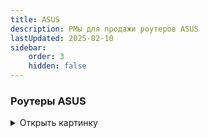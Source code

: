 ```yaml
---
title: ASUS
description: РМы для продажи роутеров ASUS
lastUpdated: 2025-02-10
sidebar:
    order: 3
    hidden: false
---
```



<CardGrid stagger={false}>
    <LinkCard title="Города с рассрочкой"
                        href="https://clever.ertelecom.ru/content/space/4/folder/635/article/13578/page/0"
                        description="Список городов с доступной рассрочкой в базе знаний" target="_blank"/>
    <LinkCard title="Оформление рассрочки"
                        href="https://clever.ertelecom.ru/content/space/4/folder/635/article/13578/page/8"
                        description="Инструкция по оформлению рассрочки в базе знаний" target="_blank"/>
</CardGrid>

### Роутеры ASUS

<Tabs>
    <TabItem label="ASUS ROG Rapture GT-AX6000">
        <details>
            <summary>
                Открыть картинку
            </summary>

            <Image src="/images/asus/Asus ROG AX6000.jpg" alt="ASUS ROG Rapture GT-AX6000" width="600"
                               height="100" loading="lazy" decoding="async"/>

            <a href="/images/asus/Asus ROG AX6000.jpg" target="_self" download="Asus ROG AX6000.jpg">
                Скачать картинку
            </a>
        </details>

        ```txt
        Модель: ROG Rapture GT-AX6000
        - Скорость по кабелю: до 2500 Мбит/с
        - Скорость по Wi-Fi: до 1148 Мбит/с на 2,4 ГГц, до 4804 Мбит/с на 5 ГГц
        - Площадь покрытия: до 100 м2
        - Технологии: AiMesh, ROG First, OpenNAT
        - Гарантия: 3 года
        - Подходит для любого провайдера

        Стоимость:
        - В собственность - 28 000 ₽
        ```

        Рассрочка от банка - **Рассрочки нет**

        <CardGrid stagger={false}>
            <LinkCard title="База знаний" href="https://clever.ertelecom.ru/content/space/4/article/9349"
                                description="ASUS ROG Rapture GT-AX6000 в базе знаний" target="_blank"/>

            <LinkCard title="Сайт производителя"
                                href="https://rog.asus.com/ru/networking/rog-rapture-gt-ax6000-model"
                                description="ASUS ROG Rapture GT-AX6000 на сайте производителя" target="_blank"/>
        </CardGrid>
    </TabItem>
</Tabs>
